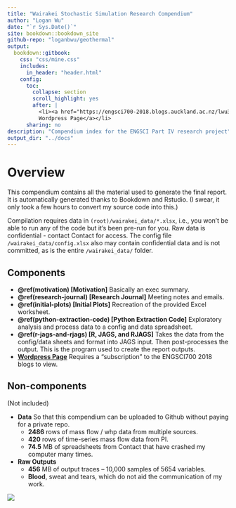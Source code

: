 ```yaml
--- 
title: "Wairakei Stochastic Simulation Research Compendium"
author: "Logan Wu"
date: "`r Sys.Date()`"
site: bookdown::bookdown_site
github-repo: "loganbwu/geothermal"
output:
  bookdown::gitbook:
    css: "css/mine.css"
    includes:
      in_header: "header.html"
    config:
      toc:
        collapse: section
        scroll_highlight: yes
        after: |
          <li><a href="https://engsci700-2018.blogs.auckland.ac.nz/lwu308-logan-wu/">
          Wordpress Page</a></li>
      sharing: no
description: "Compendium index for the ENGSCI Part IV research project"
output_dir: "../docs"
---
```


# Overview {-}

This compendium contains all the material used to generate the final report. It is automatically generated thanks to Bookdown and Rstudio. (I swear, it only took a few hours to convert my source code into this.)

Compilation requires data in `(root)/wairakei_data/*.xlsx`, i.e., you won't be able to run any of the code but it's been pre-run for you. Raw data is confidential - contact Contact for access. The config file `/wairakei_data/config.xlsx` also may contain confidential data and is not committed, as is the entire `/wairakei_data/` folder.

## Components {-}

- **\@ref(motivation) [Motivation]** Basically an exec summary.
- **\@ref(research-journal) [Research Journal]** Meeting notes and emails.
- **\@ref(initial-plots) [Initial Plots]** Recreation of the provided Excel worksheet.
- **\@ref(python-extraction-code) [Python Extraction Code]** Exploratory analysis and process data to a config and data spreadsheet.
- **\@ref(r-jags-and-rjags) [R, JAGS, and RJAGS]** Takes the data from the config/data sheets and format into JAGS input. Then post-processes the output. This is the program used to create the report outputs.
- [**Wordpress Page**](https://engsci700-2018.blogs.auckland.ac.nz/lwu308-logan-wu/) Requires a "subscription" to the ENGSCI700 2018 blogs to view.

## Non-components {-}

(Not included)

- **Data** So that this compendium can be uploaded to Github without paying for a private repo.
    + **2486** rows of mass flow / whp data from multiple sources.
    + **420** rows of time-series mass flow data from PI.
    + **74.5** MB of spreadsheets from Contact that have crashed my computer many times.
- **Raw Outputs**
    + **456** MB of output traces -- 10,000 samples of 5654 variables.
    + **Blood**, sweat and tears, which do not aid the communication of my work.

![](media/network_diagram.png)
